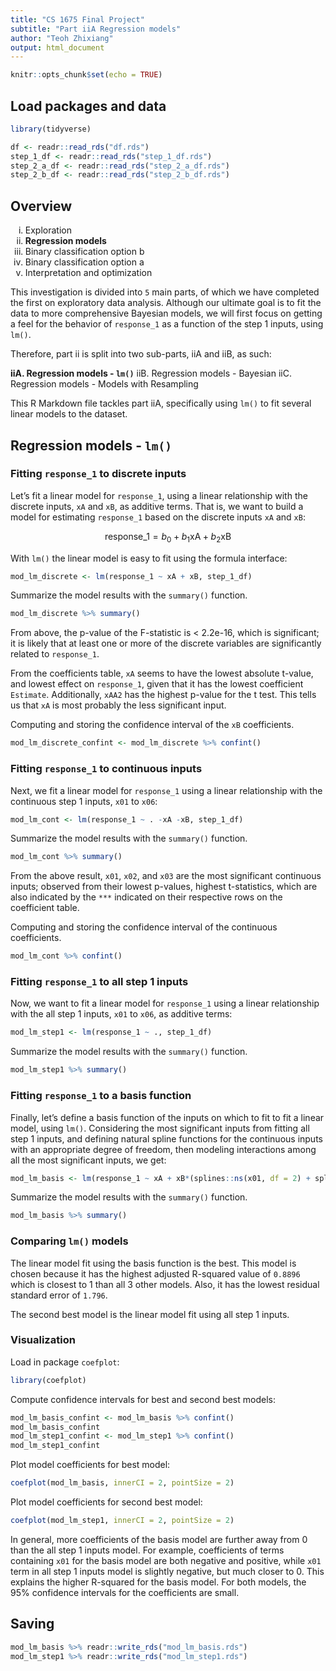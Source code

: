 ```yaml
---
title: "CS 1675 Final Project"
subtitle: "Part iiA Regression models"
author: "Teoh Zhixiang"
output: html_document
---
```


```r
knitr::opts_chunk$set(echo = TRUE)
```

## Load packages and data

```r
library(tidyverse)
```


```r
df <- readr::read_rds("df.rds")
step_1_df <- readr::read_rds("step_1_df.rds")
step_2_a_df <- readr::read_rds("step_2_a_df.rds")
step_2_b_df <- readr::read_rds("step_2_b_df.rds")
```

## Overview

i. Exploration
ii. **Regression models**
iii. Binary classification option b
iv. Binary classification option a
v. Interpretation and optimization

This investigation is divided into `5` main parts, of which we have completed the first on exploratory data analysis. Although our ultimate goal is to fit the data to more comprehensive Bayesian models, we will first focus on getting a feel for the behavior of `response_1` as a function of the step 1 inputs, using `lm()`.

Therefore, part ii is split into two sub-parts, iiA and iiB, as such:

**iiA. Regression models - `lm()`**
iiB. Regression models - Bayesian
iiC. Regression models - Models with Resampling

This R Markdown file tackles part iiA, specifically using `lm()` to fit several linear models to the dataset.

## Regression models - `lm()`

### Fitting `response_1` to discrete inputs

Let's fit a linear model for `response_1`, using a linear relationship with the discrete inputs, `xA` and `xB`, as additive terms. That is, we want to build a model for estimating `response_1` based on the discrete inputs `xA` and `xB`:

$$
\mathrm{response\_1} = b_0 + b_1\mathrm{xA} + b_2\mathrm{xB}
$$

With `lm()` the linear model is easy to fit using the formula interface: 

```r
mod_lm_discrete <- lm(response_1 ~ xA + xB, step_1_df)
```

Summarize the model results with the `summary()` function.  

```r
mod_lm_discrete %>% summary()
```

From above, the p-value of the F-statistic is < 2.2e-16, which is significant; it is likely that at least one or more of the discrete variables are significantly related to `response_1`.

From the coefficients table, `xA` seems to have the lowest absolute t-value, and lowest effect on `response_1`, given that it has the lowest coefficient `Estimate`. Additionally, `xAA2` has the highest p-value for the t test. This tells us that `xA` is most probably the less significant input. 

Computing and storing the confidence interval of the `xB` coefficients.

```r
mod_lm_discrete_confint <- mod_lm_discrete %>% confint()
```

### Fitting `response_1` to continuous inputs

Next, we fit a linear model for `response_1` using a linear relationship with the continuous step 1 inputs, `x01` to `x06`:

```r
mod_lm_cont <- lm(response_1 ~ . -xA -xB, step_1_df)
```

Summarize the model results with the `summary()` function.  

```r
mod_lm_cont %>% summary()
```

From the above result, `x01`, `x02`, and `x03` are the most significant continuous inputs; observed from their lowest p-values, highest t-statistics, which are also indicated by the `***` indicated on their respective rows on the coefficient table. 

Computing and storing the confidence interval of the continuous coefficients.

```r
mod_lm_cont %>% confint()
```

### Fitting `response_1` to all step 1 inputs

Now, we want to fit a linear model for `response_1` using a linear relationship with the all step 1 inputs, `x01` to `x06`, as additive terms:

```r
mod_lm_step1 <- lm(response_1 ~ ., step_1_df)
```

Summarize the model results with the `summary()` function.  

```r
mod_lm_step1 %>% summary()
```

### Fitting `response_1` to a basis function

Finally, let's define a basis function of the inputs on which to fit to fit a linear model, using `lm()`. Considering the most significant inputs from fitting all step 1 inputs, and defining natural spline functions for the continuous inputs with an appropriate degree of freedom, then modeling interactions among all the most significant inputs, we get:

```r
mod_lm_basis <- lm(response_1 ~ xA + xB*(splines::ns(x01, df = 2) + splines::ns(x02, df = 2) + splines::ns(x03, df = 2)), step_1_df)
```

Summarize the model results with the `summary()` function.  

```r
mod_lm_basis %>% summary()
```

### Comparing `lm()` models

The linear model fit using the basis function is the best. This model is chosen because it has the highest adjusted R-squared value of `0.8896` which is closest to 1 than all 3 other models. Also, it has the lowest residual standard error of `1.796`.

The second best model is the linear model fit using all step 1 inputs.

### Visualization

Load in package `coefplot`:

```r
library(coefplot)
```

Compute confidence intervals for best and second best models:

```r
mod_lm_basis_confint <- mod_lm_basis %>% confint()
mod_lm_basis_confint
mod_lm_step1_confint <- mod_lm_step1 %>% confint()
mod_lm_step1_confint
```

Plot model coefficients for best model:

```r
coefplot(mod_lm_basis, innerCI = 2, pointSize = 2)
```

Plot model coefficients for second best model:

```r
coefplot(mod_lm_step1, innerCI = 2, pointSize = 2)
```

In general, more coefficients of the basis model are further away from 0 than the all step 1 inputs model. For example, coefficients of terms containing `x01` for the basis model are both negative and positive, while `x01` term in all step 1 inputs model is slightly negative, but much closer to 0. This explains the higher R-squared for the basis model. For both models, the 95% confidence intervals for the coefficients are small.

## Saving

```r
mod_lm_basis %>% readr::write_rds("mod_lm_basis.rds")
mod_lm_step1 %>% readr::write_rds("mod_lm_step1.rds")
```
